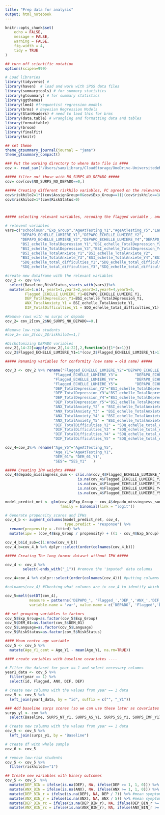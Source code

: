 ```yaml
---
title: "Prep data for analysis"
output: html_notebook
---
```


```r
knitr::opts_chunk$set(
    echo = FALSE,
    message = FALSE,
    warning = FALSE,
    fig.width = 4,
    tidy = TRUE
)

## turn off scientific notation 
options(scipen=999)
```

```r
# Load libraries
library(tidyverse) #
library(haven)  # load and work with SPSS data files
library(summarytools) # for summary statistics
library(gtsummary) # for summary statistics
library(ggthemes)
library(lme4) #frequentist regression models
library(brms) # Bayesian Regression Models
library(StanHeaders) # need to laod this for brms
library(data.table) # wrangling and formatting data and tables
library(formattable)
library(broom)
library(finalfit)
library(knitr)

## set theme
theme_gtsummary_journal(journal = "jama")
theme_gtsummary_compact()

```

```r
### Put the working directory to where data file is ####
cov <- read_sav("/Users/sam/Library/CloudStorage/OneDrive-UniversitedeMontreal/CoVenture/MainOutcomes_Kamran/coventurefinaldataset.sav")

##### filter out those with NO_SURPS_NO_DEPADO ##### 
cov= cov[cov$NO_SURPS_NO_DEPADO==0,]

##### Creating different riskhilo variables, PC agreed on the relevance of riskhilo3 ##### 
cov$riskhilo2=1*((cov$AssignGroup>0&cov$Exp_Group==1)|(cov$riskhilo==1&cov$Exp_Group==0))
cov$riskhilo3=1*(cov$RiskStatus>0)



##### selecting relevant variables, recoding the flagged variable , and filter out high risks #####

# relevent variables
vars=c("schoolnum","Exp_Group","AgeAtTesting_Y1","AgeAtTesting_Y5","Language","DEM_01_Y1","SES_Y1","riskhilo","NO_SURPS",
       "DEPAPO_ECHELLE_LUMIERE_Y1","DEPAPO_ECHELLE_LUMIERE_Y2",
       "DEPAPO_ECHELLE_LUMIERE_Y3","DEPAPO_ECHELLE_LUMIERE_Y4","DEPAPO_ECHELLE_LUMIERE_Y5",
       "BSI_echelle_TotalDepression_Y1","BSI_echelle_TotalDepression_Y2",
       "BSI_echelle_TotalDepression_Y3","BSI_echelle_TotalDepression_Y4","BSI_echelle_TotalDepression_Y5",
       "BSI_echelle_TotalAnxiete_Y1","BSI_echelle_TotalAnxiete_Y2",
       "BSI_echelle_TotalAnxiete_Y3","BSI_echelle_TotalAnxiete_Y4","BSI_echelle_TotalAnxiete_Y5",
       "SDQ_echelle_total_difficulties_Y1","SDQ_echelle_total_difficulties_Y2",
       "SDQ_echelle_total_difficulties_Y3","SDQ_echelle_total_difficulties_Y4","SDQ_echelle_total_difficulties_Y5")

#create new dataframe with the relevant variables
cov_2 <- cov %>%
  select(Baseline,RiskStatus,starts_with(vars))%>%
  mutate(id=1:n(), year1=1,year2=2,year3=3,year4=4,year5=5,
         Flagged_ECHELLE_LUMIERE_Y1=DEPAPO_ECHELLE_LUMIERE_Y1, 
         DEP_TotalDepression_Y1=BSI_echelle_TotalDepression_Y1,
         ANX_TotalAnxiety_Y1 = BSI_echelle_TotalAnxiete_Y1,
         DIF_TotalDifficulties_Y1 = SDQ_echelle_total_difficulties_Y1)

#Remove rows with no surps or depado 
cov_2= cov_2[cov_2$NO_SURPS_NO_DEPADO==0,]

#Remove low-risk students
#cov_2= cov_2[cov_2$riskhilo3==1,]

#Dichotomizing DEPADO variables
cov_2[,14:22]=apply(cov_2[,14:22],2,function(x){1*(x>1)})
cov_2$Flagged_ECHELLE_LUMIERE_Y1=1*(cov_2$Flagged_ECHELLE_LUMIERE_Y1>1)
```

```r
##### Renaming variables for conformity (new name = old name) #####

cov_3 <- cov_2 %>% rename("Flagged_ECHELLE_LUMIERE_Y2"="DEPAPO_ECHELLE_LUMIERE_Y2"  ,
                      "Flagged_ECHELLE_LUMIERE_Y3"=        "DEPAPO_ECHELLE_LUMIERE_Y3"  ,
                      "Flagged_ECHELLE_LUMIERE_Y4"=        "DEPAPO_ECHELLE_LUMIERE_Y4"  ,
                      "Flagged_ECHELLE_LUMIERE_Y5"=        "DEPAPO_ECHELLE_LUMIERE_Y5"  ,
                      "DEP_TotalDepression_Y2"="BSI_echelle_TotalDepression_Y2"  ,
                      "DEP_TotalDepression_Y3"="BSI_echelle_TotalDepression_Y3"  ,
                      "DEP_TotalDepression_Y4"="BSI_echelle_TotalDepression_Y4"  ,
                      "DEP_TotalDepression_Y5"="BSI_echelle_TotalDepression_Y5",
                      "ANX_TotalAnxiety_Y2" = "BSI_echelle_TotalAnxiete_Y2",
                      "ANX_TotalAnxiety_Y3" = "BSI_echelle_TotalAnxiete_Y3",
                      "ANX_TotalAnxiety_Y4" = "BSI_echelle_TotalAnxiete_Y4",
                      "ANX_TotalAnxiety_Y5" = "BSI_echelle_TotalAnxiete_Y5",
                      "DIF_TotalDifficulties_Y2" = "SDQ_echelle_total_difficulties_Y2",
                      "DIF_TotalDifficulties_Y3" = "SDQ_echelle_total_difficulties_Y3",
                      "DIF_TotalDifficulties_Y4" = "SDQ_echelle_total_difficulties_Y4",
                      "DIF_TotalDifficulties_Y5" = "SDQ_echelle_total_difficulties_Y5")

cov_4=cov_3%>% rename("Age_Y5"="AgeAtTesting_Y5",
                      "Age_Y1"="AgeAtTesting_Y1",
                      "DEM_01"= "DEM_01_Y1",
                      "SES"= "SES_Y1"   )
```

```r
##### Creating IPW weights #####
cov_4$depado_missingness_sum <- c(is.na(cov_4$Flagged_ECHELLE_LUMIERE_Y1)*1+
                                 is.na(cov_4$Flagged_ECHELLE_LUMIERE_Y2)*1+
                                 is.na(cov_4$Flagged_ECHELLE_LUMIERE_Y3)*1+
                                 is.na(cov_4$Flagged_ECHELLE_LUMIERE_Y4)*1+
                                 is.na(cov_4$Flagged_ECHELLE_LUMIERE_Y5)*1)

model_predict_net <- glm(cov_4$Exp_Group ~ cov_4$depado_missingness_sum, #consider ading + school here
                         family = binomial(link = "logit"))

# Generate propensity scores and IPWs
cov_4_b <- augment_columns(model_predict_net, cov_4,
                           type.predict = "response") %>%
  rename(propensity = .fitted) %>%
  mutate(ipw = (cov_4$Exp_Group / propensity) + ((1 - cov_4$Exp_Group) / (1 - propensity)))

cov_4_b$id_sub=c(1:nrow(cov_4_b))
cov_4_b=cov_4_b %>% dplyr::select(order(colnames(cov_4_b)))

```

```r
##### Creating The long format dataset without IPW #####

cov_4 <- cov_4 %>% 
        select(-ends_with("_1")) #remove the 'imputed' data columns

cov_4=cov_4 %>% dplyr::select(order(colnames(cov_4))) #putting columns in order

#colnames(cov_4) #Checking what columns are in cov_4 to identify which one's to pivot longer

cov_5=melt(setDT(cov_4), 
           measure = patterns('DEPAPO_', 'Flagged_','DEP_','ANX_','DIF_', "BSI_","SDQ_","year"),
           variable.name = 'var', value.name = c('DEPADO', 'Flagged','DEP','ANX','DIF',"BSI","SDQ", "year"))

## set grouping variables to factors
cov_5$Exp_Group=as.factor(cov_5$Exp_Group)
cov_5$DEM_01=as.factor(cov_5$DEM_01)
cov_5$Language=as.factor(cov_5$Language)
cov_5$RiskStatus=as.factor(cov_5$RiskStatus)

#### Mean centre age variable
cov_5 <- cov_5 %>%
  mutate(Age_Y1_cent = Age_Y1 - mean(Age_Y1, na.rm=TRUE))

#### create variables with baseline covariates ----

# Filter the dataset for year == 1 and select necessary columns
year1_data <- cov_5 %>%
  filter(year == 1) %>%
  select(id, Flagged, ANX, DIF, DEP)

# Create new columns with the values from year == 1 data
cov_5 <- cov_5 %>%
  left_join(year1_data, by = "id", suffix = c("", "_Y1"))

### Add baseline surps scores (so we can use these later as covariates if needed)
surps_y1 <- cov %>%
  select(Baseline, SURPS_NT_Y1, SURPS_AS_Y1, SURPS_SS_Y1, SURPS_IMP_Y1)

# Create new columns with the values from year == 1 data
cov_5 <- cov_5 %>%
  left_join(surps_y1, by = "Baseline")

# create df with whole sample
cov_6 <- cov_5

# remove low-risk students
cov_5 <- cov_5 %>%
  filter(riskhilo3=="1")

## Create new variables with binary outcomes
cov_5 <- cov_5  %>%
  mutate(DEP_BIN = ifelse(is.na(DEP), NA, ifelse(DEP >= 1, 1, 0))) %>% #any symptoms
  mutate(ANX_BIN = ifelse(is.na(ANX), NA, ifelse(ANX >= 1, 1, 0))) %>% #any symptoms
  mutate(DEP_BIN_r = ifelse(is.na(DEP), NA, DEP / 7)) %>% #mean symptoms
  mutate(ANX_BIN_r = ifelse(is.na(ANX), NA, ANX / 5)) %>% #mean symptoms
  mutate(DEP_BIN_rc = ifelse(is.na(DEP_BIN_r), NA, ifelse(DEP_BIN_r >= 0.5, 1, 0))) %>% #PC's clinical cut-off
  mutate(ANX_BIN_rc = ifelse(is.na(ANX_BIN_r), NA, ifelse(ANX_BIN_r >= 0.5, 1, 0))) #PC's clinical cut-off

```

